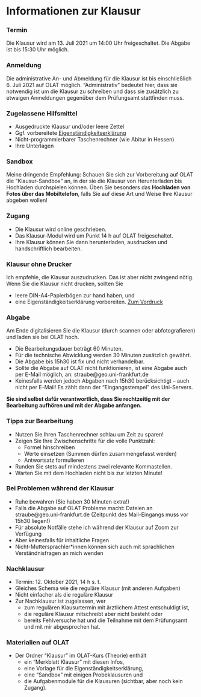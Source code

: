# Informationen zur Klausur {-}

### Termin {-}

Die Klausur wird am 13. Juli 2021 um 14:00 Uhr freigeschaltet. Die Abgabe ist bis 15:30 Uhr möglich.

### Anmeldung {-}

Die administrative An- und Abmeldung für die Klausur ist bis einschließlich 6. Juli 2021 auf OLAT möglich. "Administrativ" bedeutet hier, dass sie notwendig ist um die Klausur zu schreiben und dass sie zusätzlich zu etwaigen Anmeldungen gegenüber dem Prüfungsamt stattfinden muss.

### Zugelassene Hilfsmittel {-}

- Ausgedruckte Klausur und/oder leere Zettel
- Ggf. vorbereitete [Eigenständigkeitserklärung](files/Eigenständigkeitserklärung.pdf)
- Nicht-programmierbarer Taschenrechner (wie Abitur in Hessen)
- Ihre Unterlagen

### Sandbox

Meine dringende Empfehlung: Schauen Sie sich zur Vorbereitung auf OLAT die "Klausur-Sandbox" an, in der sie die Klausur von Herunterladen bis Hochladen durchspielen können. Üben Sie besonders das **Hochladen von Fotos über das Mobiltelefon**, falls Sie auf diese Art und Weise Ihre Klausur abgeben wollen!

### Zugang {-}

- Die Klausur wird online geschrieben.
- Das Klausur-Modul wird um Punkt 14 h auf OLAT freigeschaltet.
- Ihre Klausur können Sie dann herunterladen, ausdrucken und handschriftlich bearbeiten.

### Klausur ohne Drucker

Ich empfehle, die Klausur auszudrucken. Das ist aber nicht zwingend nötig. Wenn Sie die Klausur nicht drucken, sollten Sie

- leere DIN-A4-Papierbögen zur hand haben, und
- eine Eigenständigkeitserklärung vorbereiten. [Zum Vordruck](Eigenständigkeitserklärung.pdf)

### Abgabe {-}

Am Ende digitalisieren Sie die Klausur (durch scannen oder abfotografieren) und laden sie bei OLAT hoch.

- Die Bearbeitungsdauer beträgt 60 Minuten.
- Für die technische Abwicklung werden 30 Minuten zusätzlich gewährt.
- Die Abgabe bis 15h30 ist fix und nicht verhandelbar.
- Sollte die Abgabe auf OLAT nicht funktionieren, ist eine Abgabe auch per E-Mail möglich, an: straube@geo.uni-frankfurt.de
- Keinesfalls werden jedoch Abgaben nach 15h30 berücksichtigt -- auch nicht per E-Mail! Es zählt dann der "Eingangsstempel" des Uni-Servers.

**Sie sind selbst dafür verantwortlich, dass Sie rechtzeitig mit der Bearbeitung aufhören und mit der Abgabe anfangen.**

### Tipps zur Bearbeitung

- Nutzen Sie Ihren Taschenrechner schlau um Zeit zu sparen!
- Zeigen Sie Ihre Zwischenschritte für die volle Punktzahl:
  - Formel hinschreiben
  - Werte einsetzen (Summen dürfen zusammengefasst werden)
  - Antwortsatz formulieren
- Runden Sie stets auf mindestens zwei relevante Kommastellen.
- Warten Sie mit dem Hochladen nicht bis zur letzten Minute!

### Bei Problemen während der Klausur

- Ruhe bewahren (Sie haben 30 Minuten extra!)
- Falls die Abgabe auf OLAT Probleme macht: Dateien an straube@geo.uni-frankfurt.de (Zeitpunkt des Mail-Eingangs muss vor 15h30 liegen!)
- Für absolute Notfälle stehe ich während der Klausur auf Zoom zur Verfügung
- Aber keinesfalls für inhaltliche Fragen
- Nicht-Muttersprachler\*innen können sich auch mit sprachlichen Verständnisfragen an mich wenden

### Nachklausur {-}

- Termin: 12. Oktober 2021, 14 h s. t.
- Gleiches Schema wie die reguläre Klausur (mit anderen Aufgaben)
- Nicht einfacher als die reguläre Klausur
- Zur Nachklausur ist zugelassen, wer
  - zum regulären Klausurtermin mit ärztlichem Attest entschuldigt ist,
  - die reguläre Klausur mitschreibt aber nicht besteht oder
  - bereits Fehlversuche hat und die Teilnahme mit dem Prüfungsamt und mit mir abgesprochen hat.

### Materialien auf OLAT

- Der Ordner "Klausur" im OLAT-Kurs (Theorie) enthält
  - ein "Merkblatt Klausur" mit diesen Infos,
  - eine Vorlage für die Eigenständigkeitserklärung,
  - eine "Sandbox" mit einigen Probeklausuren und
  - die Aufgabenmodule für die Klausuren (sichtbar, aber noch kein Zugang).
